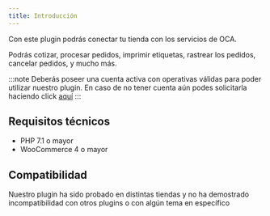 ```yaml
---
title: Introducción
---
```


Con este plugin podrás conectar tu tienda con los servicios de OCA.

Podrás cotizar, procesar pedidos, imprimir etiquetas, rastrear los pedidos, cancelar pedidos, y mucho más.

:::note
Deberás poseer una cuenta activa con operativas válidas para poder utilizar nuestro plugin. En caso de no tener cuenta aún podes solicitarla haciendo click [aquí](https://www.oca.com.ar/Productos)
:::

## Requisitos técnicos

- PHP 7.1 o mayor
- WooCommerce 4 o mayor

## Compatibilidad

Nuestro plugin ha sido probado en distintas tiendas y no ha demostrado incompatibilidad con otros plugins o con algún tema en específico
